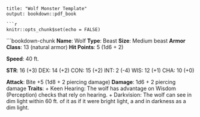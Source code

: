 ```
title: "Wolf Monster Template"
output: bookdown::pdf_book

```r
knitr::opts_chunk$set(echo = FALSE)
```

```bookdown-chunk
**Name**: Wolf
**Type**: Beast
**Size**: Medium beast
**Armor Class**: 13 (natural armor)
**Hit Points**: 5 (1d6 + 2)

**Speed**: 40 ft.

**STR**: 16 (+3) DEX: 14 (+2) CON: 15 (+2) INT: 2 (-4) WIS: 12 (+1) CHA: 10 (+0)

**Attack**: Bite +5 (1d8 + 2 piercing damage)
**Damage**: 1d6 + 2 piercing damage
**Traits**:
        + Keen Hearing: The wolf has advantage on Wisdom (Perception) checks that rely on hearing.
        + Darkvision: The wolf can see in dim light within 60 ft. of it as if it were bright light, a
and in darkness as a dim light.


